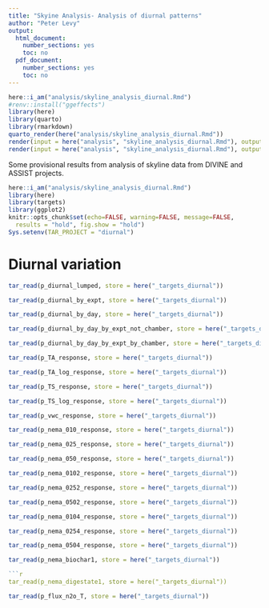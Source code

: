 ```yaml
---
title: "Skyine Analysis- Analysis of diurnal patterns"
author: "Peter Levy"
output:
  html_document:
    number_sections: yes
    toc: no
  pdf_document:
    number_sections: yes
    toc: no
---
```


```r
here::i_am("analysis/skyline_analysis_diurnal.Rmd")
#renv::install("ggeffects")
library(here)
library(quarto)
library(rmarkdown)
quarto_render(here("analysis/skyline_analysis_diurnal.Rmd"))
render(input = here("analysis", "skyline_analysis_diurnal.Rmd"), output_file = here("analysis", "skyline_analysis_diurnal.pdf"))
render(input = here("analysis", "skyline_analysis_diurnal.Rmd"), output_file = here("analysis", "skyline_analysis_diurnal.html"))
```

Some provisional results from analysis of skyline data from DIVINE and ASSIST projects.

<!--- { startup -->
```r
here::i_am("analysis/skyline_analysis_diurnal.Rmd")
library(here)
library(targets)
library(ggplot2)
knitr::opts_chunk$set(echo=FALSE, warning=FALSE, message=FALSE,
  results = "hold", fig.show = "hold")
Sys.setenv(TAR_PROJECT = "diurnal")
```

# Diurnal variation

```r
tar_read(p_diurnal_lumped, store = here("_targets_diurnal"))
```

```r
tar_read(p_diurnal_by_expt, store = here("_targets_diurnal"))
```

```r
tar_read(p_diurnal_by_day, store = here("_targets_diurnal"))
```

```r
tar_read(p_diurnal_by_day_by_expt_not_chamber, store = here("_targets_diurnal"))
```

```r
tar_read(p_diurnal_by_day_by_expt_by_chamber, store = here("_targets_diurnal"))
```

```r
tar_read(p_TA_response, store = here("_targets_diurnal"))
```

```r
tar_read(p_TA_log_response, store = here("_targets_diurnal"))
```

```r
tar_read(p_TS_response, store = here("_targets_diurnal"))
```

```r
tar_read(p_TS_log_response, store = here("_targets_diurnal"))
```

```r
tar_read(p_vwc_response, store = here("_targets_diurnal"))
```

```r
tar_read(p_nema_010_response, store = here("_targets_diurnal"))
```

```r
tar_read(p_nema_025_response, store = here("_targets_diurnal"))
```

```r
tar_read(p_nema_050_response, store = here("_targets_diurnal"))
```

```r
tar_read(p_nema_0102_response, store = here("_targets_diurnal"))
```

```r
tar_read(p_nema_0252_response, store = here("_targets_diurnal"))
```

```r
tar_read(p_nema_0502_response, store = here("_targets_diurnal"))
```

```r
tar_read(p_nema_0104_response, store = here("_targets_diurnal"))
```

```r
tar_read(p_nema_0254_response, store = here("_targets_diurnal"))
```

```r
tar_read(p_nema_0504_response, store = here("_targets_diurnal"))
```

```r
tar_read(p_nema_biochar1, store = here("_targets_diurnal"))

```r
tar_read(p_nema_digestate1, store = here("_targets_diurnal"))
```
```r
tar_read(p_flux_n2o_T, store = here("_targets_diurnal"))
```
